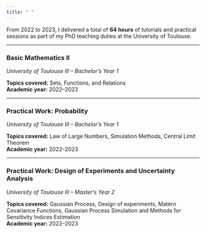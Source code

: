 ```yaml
---
title: " "
---
```


From 2022 to 2023, I delivered a total of **64 hours** of tutorials and practical sessions as part of my PhD teaching duties at the University of Toulouse.

---

### **Basic Mathematics II**  
*University of Toulouse III – Bachelor’s Year 1*

**Topics covered:** Sets, Functions, and Relations  
**Academic year:** 2022–2023

---

### **Practical Work: Probability**  
*University of Toulouse III – Bachelor’s Year 1*

**Topics covered:** Law of Large Numbers, Simulation Methods, Central Limit Theorem  
**Academic year:** 2022–2023

---

### **Practical Work: Design of Experiments and Uncertainty Analysis**  
*University of Toulouse III – Master’s Year 2*

**Topics covered:** Gaussian Process, Design of experiments, Matérn Covariance Functions, Gaussian Process Simulation and Methods for Sensitivity Indices Estimation  
**Academic year:** 2022–2023
